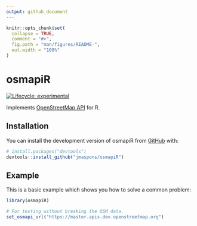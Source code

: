 ```yaml
---
output: github_document
---
```


<!-- README.md is generated from README.Rmd. Please edit that file -->

```r
knitr::opts_chunk$set(
  collapse = TRUE,
  comment = "#>",
  fig.path = "man/figures/README-",
  out.width = "100%"
)
```

# osmapiR

<!-- badges: start -->
[![Lifecycle: experimental](https://img.shields.io/badge/lifecycle-experimental-orange.svg)](https://lifecycle.r-lib.org/articles/stages.html#experimental)
<!-- badges: end -->

Implements [OpenStreetMap API](https://wiki.openstreetmap.org/wiki/API_v0.6) for R.

## Installation

You can install the development version of osmapiR from [GitHub](https://github.com/) with:

``` r
# install.packages("devtools")
devtools::install_github("jmaspons/osmapiR")
```

## Example

This is a basic example which shows you how to solve a common problem:

```r
library(osmapiR)

# For testing without breaking the OSM data.
set_osmapi_url("https://master.apis.dev.openstreetmap.org")
```
